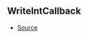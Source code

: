 ## WriteIntCallback



- [Source](https://github.com/Androz2091/discord-player/blob/3222e4d/packages/equalizer/src/equalizer/ChannelProcessor.ts#L4)